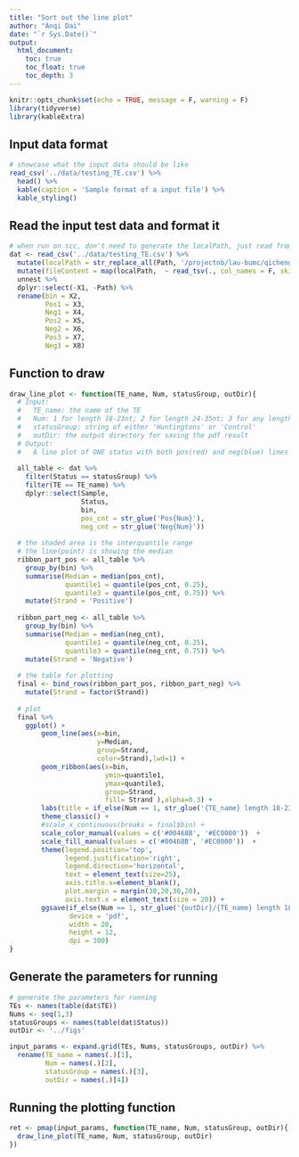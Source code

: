 ```yaml
---
title: "Sort out the line plot"
author: "Anqi Dai"
date: "`r Sys.Date()`"
output:
  html_document:
    toc: true
    toc_float: true
    toc_depth: 3
---
```


```r
knitr::opts_chunk$set(echo = TRUE, message = F, warning = F)
library(tidyverse)
library(kableExtra)
```

## Input data format

```r
# showcase what the input data should be like
read_csv('../data/testing_TE.csv') %>%
  head() %>%
  kable(caption = 'Sample format of a input file') %>%
  kable_styling()
```

## Read the input test data and format it

```r
# when run on scc, don't need to generate the localPath, just read from the Path, 
dat <- read_csv('../data/testing_TE.csv') %>%
  mutate(localPath = str_replace_all(Path, '/projectnb/lau-bumc/qichengm/projects/Lau_lab/human/HD_PD_project/miRNA/','../data/allTest/')) %>%
  mutate(fileContent = map(localPath,  ~ read_tsv(., col_names = F, skip = 1))) %>%
  unnest %>%
  dplyr::select(-X1, -Path) %>%
  rename(bin = X2,  
         Pos1 = X3,
         Neg1 = X4,
         Pos2 = X5,
         Neg2 = X6,
         Pos3 = X7,
         Neg3 = X8) 
```

## Function to draw

```r
draw_line_plot <- function(TE_name, Num, statusGroup, outDir){
  # Input: 
  #   TE_name: the name of the TE 
  #   Num: 1 for length 18-23nt; 2 for length 24-35nt; 3 for any length.
  #   statusGroup: string of either 'Huntingtons' or 'Control'
  #   outDir: the output directory for saving the pdf result
  # Output:
  #   A line plot of ONE status with both pos(red) and neg(blue) lines on the same plot
  
  all_table <- dat %>%
    filter(Status == statusGroup) %>%
    filter(TE == TE_name) %>%
    dplyr::select(Sample, 
                  Status, 
                  bin, 
                  pos_cnt = str_glue('Pos{Num}'), 
                  neg_cnt = str_glue('Neg{Num}'))
  
  # the shaded area is the interquantile range
  # the line(point) is showing the median
  ribbon_part_pos <- all_table %>%
    group_by(bin) %>%
    summarise(Median = median(pos_cnt),
              quantile1 = quantile(pos_cnt, 0.25),
              quantile3 = quantile(pos_cnt, 0.75)) %>%
    mutate(Strand = 'Positive')
  
  ribbon_part_neg <- all_table %>%
    group_by(bin) %>%
    summarise(Median = median(neg_cnt),
              quantile1 = quantile(neg_cnt, 0.25),
              quantile3 = quantile(neg_cnt, 0.75)) %>%
    mutate(Strand = 'Negative')
  
  # the table for plotting
  final <- bind_rows(ribbon_part_pos, ribbon_part_neg) %>%
    mutate(Strand = factor(Strand))
  
  # plot
  final %>%
    ggplot() + 
        geom_line(aes(x=bin,
                      y=Median,
                      group=Strand,
                      color=Strand),lwd=1) +
        geom_ribbon(aes(x=bin,
                        ymin=quantile1,
                        ymax=quantile3,
                        group=Strand, 
                        fill= Strand ),alpha=0.3) + 
        labs(title = if_else(Num == 1, str_glue('{TE_name} length 18-23nt line plot in {statusGroup}'), if_else(Num == 2, str_glue('{TE_name} length 24-35nt line plot in {statusGroup}'), str_glue('{TE_name} any length line plot in {statusGroup}')))) +
        theme_classic() +
        #scale_x_continuous(breaks = final$bin) +
        scale_color_manual(values = c('#00468B', '#EC0000'))  +
        scale_fill_manual(values = c('#00468B', '#EC0000'))  +
        theme(legend.position='top', 
              legend.justification='right',
              legend.direction='horizontal',
              text = element_text(size=25),
              axis.title.x=element_blank(),
              plot.margin = margin(30,20,30,20),
              axis.text.x = element_text(size = 20)) +
        ggsave(if_else(Num == 1, str_glue('{outDir}/{TE_name} length 18-23nt line plot in {statusGroup}.pdf'), if_else(Num == 2, str_glue('{outDir}/{TE_name} length 24-35nt line plot in {statusGroup}.pdf'), str_glue('{outDir}/{TE_name} any length line plot in {statusGroup}.pdf'))), 
               device = 'pdf', 
               width = 20, 
               height = 12, 
               dpi = 300)
}
```

## Generate the parameters for running

```r
# generate the parameters for running
TEs <- names(table(dat$TE))
Nums <- seq(1,3)
statusGroups <- names(table(dat$Status))
outDir <- '../figs'

input_params <- expand.grid(TEs, Nums, statusGroups, outDir) %>%
  rename(TE_name = names(.)[1],
         Num = names(.)[2],
         statusGroup = names(.)[3],
         outDir = names(.)[4])
```

## Running the plotting function

```r
ret <- pmap(input_params, function(TE_name, Num, statusGroup, outDir){
  draw_line_plot(TE_name, Num, statusGroup, outDir)
})

```

